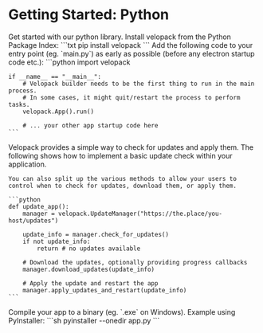

# Getting Started: Python
<AppliesTo all />
Get started with our python library.

<FancyStep step={1}>
    Install velopack from the Python Package Index:
    ```txt
    pip install velopack
    ```
</FancyStep>

<FancyStep step={2}>
    Add the following code to your entry point (eg. `main.py`) as early as possible (before any electron startup code etc.):
    ```python
    import velopack

    if __name__ == "__main__":
        # Velopack builder needs to be the first thing to run in the main process.
        # In some cases, it might quit/restart the process to perform tasks.
        velopack.App().run()

        # ... your other app startup code here
    ```
</FancyStep>

<FancyStep step={3}>
    Velopack provides a simple way to check for updates and apply them. 
    The following shows how to implement a basic update check within your application. 
    
    You can also split up the various methods to allow your users to control when to check for updates, download them, or apply them.

    ```python
    def update_app():
        manager = velopack.UpdateManager("https://the.place/you-host/updates")

        update_info = manager.check_for_updates()
        if not update_info:
            return # no updates available

        # Download the updates, optionally providing progress callbacks
        manager.download_updates(update_info)

        # Apply the update and restart the app
        manager.apply_updates_and_restart(update_info)
    ```
</FancyStep>

<FancyStep step={4}>
    Compile your app to a binary (eg. `.exe` on Windows). Example using PyInstaller:
    ```sh
    pyinstaller --onedir app.py
    ```
</FancyStep>

<FancyStep step={5}>
    <InstallVpk />
</FancyStep>

<FancyStep step={6} noline={true}>
    <BuildRelease />
</FancyStep>

<Completion />
